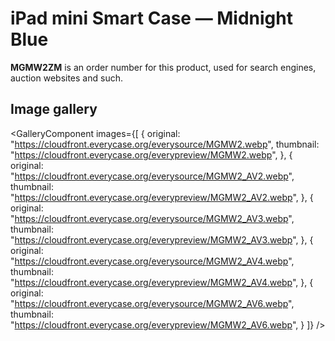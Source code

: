 
# iPad mini Smart Case — Midnight Blue

<Callout type='info' emoji='👉🏻'>**MGMW2ZM** is an order number for this product, used for search engines, auction websites and such.</Callout>

## Image gallery

<GalleryComponent
    images={[
      {
        original: "https://cloudfront.everycase.org/everysource/MGMW2.webp",
        thumbnail: "https://cloudfront.everycase.org/everypreview/MGMW2.webp",
      },
      {
        original: "https://cloudfront.everycase.org/everysource/MGMW2_AV2.webp",
        thumbnail: "https://cloudfront.everycase.org/everypreview/MGMW2_AV2.webp",
      },
      {
        original: "https://cloudfront.everycase.org/everysource/MGMW2_AV3.webp",
        thumbnail: "https://cloudfront.everycase.org/everypreview/MGMW2_AV3.webp",
      },
      {
        original: "https://cloudfront.everycase.org/everysource/MGMW2_AV4.webp",
        thumbnail: "https://cloudfront.everycase.org/everypreview/MGMW2_AV4.webp",
      },
      {
        original: "https://cloudfront.everycase.org/everysource/MGMW2_AV6.webp",
        thumbnail: "https://cloudfront.everycase.org/everypreview/MGMW2_AV6.webp",
      }
    ]}
  />
